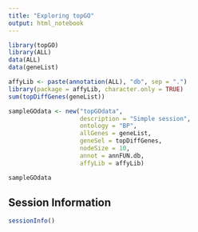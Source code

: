 ```yaml
---
title: "Exploring topGO"
output: html_notebook
---
```


```r
library(topGO)
library(ALL)
data(ALL)
data(geneList)
```


```r
affyLib <- paste(annotation(ALL), "db", sep = ".")
library(package = affyLib, character.only = TRUE)
sum(topDiffGenes(geneList))
```

```r
sampleGOdata <- new("topGOdata",
                    description = "Simple session", 
                    ontology = "BP",
                    allGenes = geneList, 
                    geneSel = topDiffGenes,
                    nodeSize = 10,
                    annot = annFUN.db, 
                    affyLib = affyLib)
```

```r
sampleGOdata
```




























## Session Information

```r
sessionInfo()
```
